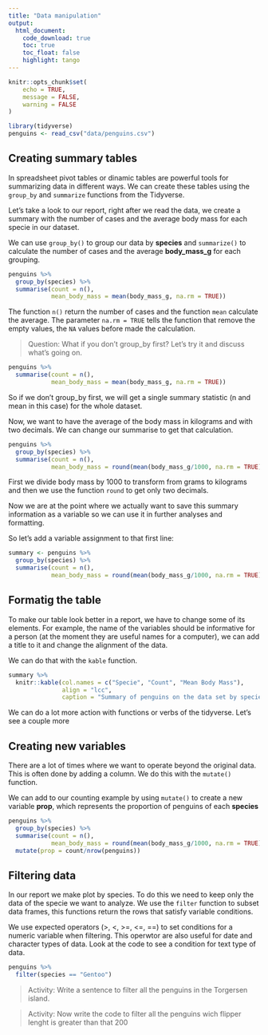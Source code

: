 ```yaml
---
title: "Data manipulation"
output: 
  html_document:
    code_download: true
    toc: true
    toc_float: false
    highlight: tango
---
```


```r
knitr::opts_chunk$set(
	echo = TRUE,
	message = FALSE,
	warning = FALSE
)

library(tidyverse)
penguins <- read_csv("data/penguins.csv")
```

## Creating summary tables

In spreadsheet pivot tables or dinamic tables are powerful tools for summarizing data in different ways. We can create these tables using the `group_by` and `summarize` functions from the Tidyverse. 

Let's take a look to our report, right after we read the data, we create a summary with the number of cases and the average body mass for each specie in our dataset.

We can use `group_by()` to group our data by **species** and `summarize()` to calculate the number of cases and the average **body_mass_g** for each grouping.

```r

penguins %>% 
  group_by(species) %>% 
  summarise(count = n(),
            mean_body_mass = mean(body_mass_g, na.rm = TRUE))

```
The function `n()` return the number of cases and the function `mean` calculate the average. The parameter `na.rm = TRUE` tells the function that remove the empty values, the `NA` values before made the calculation.


> Question: What if you don’t group_by first? Let’s try it and discuss what’s going on.

```r
penguins %>% 
  summarise(count = n(),
            mean_body_mass = mean(body_mass_g, na.rm = TRUE))
```

So if we don’t group_by first, we will get a single summary statistic (n and mean in this case) for the whole dataset.

Now, we want to have the average of the body mass in kilograms and with two decimals.  We can change our summarise to get that calculation.  

```r
penguins %>% 
  group_by(species) %>% 
  summarise(count = n(),
            mean_body_mass = round(mean(body_mass_g/1000, na.rm = TRUE), 2))
```

First we divide body mass by 1000 to transform from grams to kilograms and then we use the function `round` to get only two decimals.

Now we are at the point where we actually want to save this summary information as a variable so we can use it in further analyses and formatting.

So let’s add a variable assignment to that first line:

```r
summary <- penguins %>% 
  group_by(species) %>% 
  summarise(count = n(),
            mean_body_mass = round(mean(body_mass_g/1000, na.rm = TRUE), 2))
```

## Formatig the table

To make our table look better in a report, we have to change some of its elements. For example, the name of the variables should be informative for a person (at the moment they are useful names for a computer), we can add a title to it and change the alignment of the data.

We can do that with the `kable` function.

```r
summary %>% 
  knitr::kable(col.names = c("Specie", "Count", "Mean Body Mass"),
               align = "lcc",
               caption = "Summary of penguins on the data set by specie.")
```

We can do a lot more action with functions or verbs of the tidyverse.  Let's see a couple more

## Creating new variables

There are a lot of times where we want to operate beyond the original data. This is often done by adding a column. We do this with the `mutate()` function.

We can add to our counting example by using `mutate()` to create a new variable **prop**, which represents the proportion of penguins of each **species**

```r
penguins %>% 
  group_by(species) %>% 
  summarise(count = n(),
            mean_body_mass = round(mean(body_mass_g/1000, na.rm = TRUE), 2)) %>%
  mutate(prop = count/nrow(penguins))

```

## Filtering data

In our report we make plot by species. To do this we need to keep only the data of the specie we want to analyze.  We use the `filter` function to subset data frames, this functions return the rows that satisfy variable conditions.

We use expected operators (>, <, >=, <=, ==) to set conditions for a numeric variable when filtering.  This operwtor are also useful for date and character types of data.  Look at the code to see a condition for text type of data.

```r
penguins %>% 
  filter(species == "Gentoo")
```

> Activity: Write a sentence to filter all the penguins in the Torgersen island.

> Activity: Now write the code to filter all the penguins wich flipper lenght is greater than that 200

